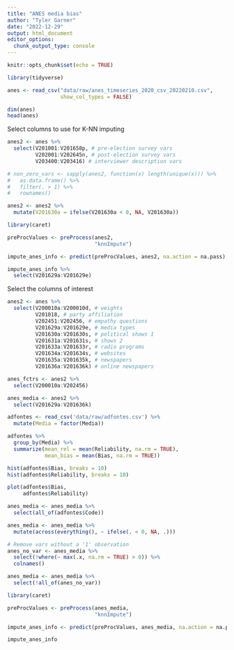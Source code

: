 ```yaml
---
title: "ANES media bias"
author: "Tyler Garner"
date: "2022-12-29"
output: html_document
editor_options: 
  chunk_output_type: console
---
```


```r
knitr::opts_chunk$set(echo = TRUE)
```

```r
library(tidyverse)

anes <- read_csv("data/raw/anes_timeseries_2020_csv_20220210.csv",
                 show_col_types = FALSE)
```

```r
dim(anes)
head(anes)
```

Select columns to use for K-NN imputing

```r
anes2 <- anes %>%
  select(V201001:V201658p, # pre-election survey vars
         V202001:V202645n, # post-election survey vars
         V203400:V203416) # interviewer description vars

# non_zero_vars <- sapply(anes2, function(x) length(unique(x))) %>%
#   as.data.frame() %>%
#   filter(. > 1) %>%
#   rownames()

anes2 <- anes2 %>%
  mutate(V201630a = ifelse(V201630a < 0, NA, V201630a))
```


```r
library(caret)

preProcValues <- preProcess(anes2,
                            "knnImpute")

impute_anes_info <- predict(preProcValues, anes2, na.action = na.pass)

impute_anes_info %>%
  select(V201629a:V201629e)
```



Select the columns of interest

```r
anes2 <- anes %>%
  select(V200010a:V200010d, # weights
         V201018, # party affiliation
         V202451:V202456, # empathy questions
         V201629a:V201629e, # media types
         V201630a:V201630s, # political shows 1
         V201631a:V201631s, # shows 2
         V201633a:V201633r, # radio programs
         V201634a:V201634s, # websites
         V201635a:V201635k, # newspapers
         V201636a:V201636k) # online newspapers

anes_fctrs <- anes2 %>%
  select(V200010a:V202456)

anes_media <- anes2 %>%
  select(V201629a:V201636k)
```

```r
adfontes <- read_csv('data/raw/adfontes.csv') %>%
  mutate(Media = factor(Media))
```

```r
adfontes %>%
  group_by(Media) %>%
  summarize(mean_rel = mean(Reliability, na.rm = TRUE),
            mean_bias = mean(Bias, na.rm = TRUE))
```

```r
hist(adfontes$Bias, breaks = 10)
hist(adfontes$Reliability, breaks = 10)

plot(adfontes$Bias,
     adfontes$Reliability)
```

```r
anes_media <- anes_media %>%
  select(all_of(adfontes$Code))

anes_media <- anes_media %>%
  mutate(across(everything(), ~ ifelse(. < 0, NA, .)))

# Remove vars without a '1' observation
anes_no_var <- anes_media %>%
  select(!where(~ max(.x, na.rm = TRUE) > 0)) %>%
  colnames()

anes_media <- anes_media %>%
  select(!all_of(anes_no_var))
```

```r
library(caret)

preProcValues <- preProcess(anes_media,
                            "knnImpute")

impute_anes_info <- predict(preProcValues, anes_media, na.action = na.pass)

impute_anes_info
```

